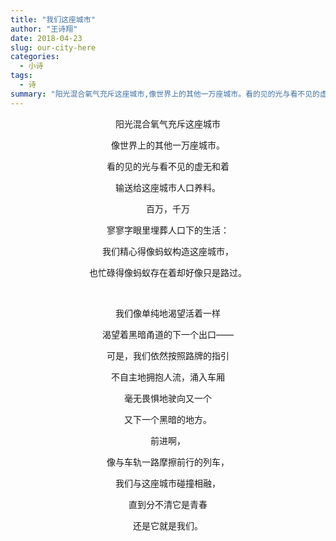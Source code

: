```yaml
---
title: "我们这座城市"
author: "王诗翔"
date: 2018-04-23
slug: our-city-here
categories:
  - 小诗
tags:
  - 诗
summary: "阳光混合氧气充斥这座城市,像世界上的其他一万座城市。看的见的光与看不见的虚无和着,输送给这座城市人口养料。"
---
```


<center>
阳光混合氧气充斥这座城市

像世界上的其他一万座城市。

看的见的光与看不见的虚无和着

输送给这座城市人口养料。

百万，千万

寥寥字眼里埋葬人口下的生活：

我们精心得像蚂蚁构造这座城市，

也忙碌得像蚂蚁存在着却好像只是路过。

<br>

我们像单纯地渴望活着一样

渴望着黑暗甬道的下一个出口——

可是，我们依然按照路牌的指引

不自主地拥抱人流，涌入车厢

毫无畏惧地驶向又一个

又下一个黑暗的地方。

前进啊，

像与车轨一路摩擦前行的列车，

我们与这座城市碰撞相融，

直到分不清它是青春

还是它就是我们。


</center>

